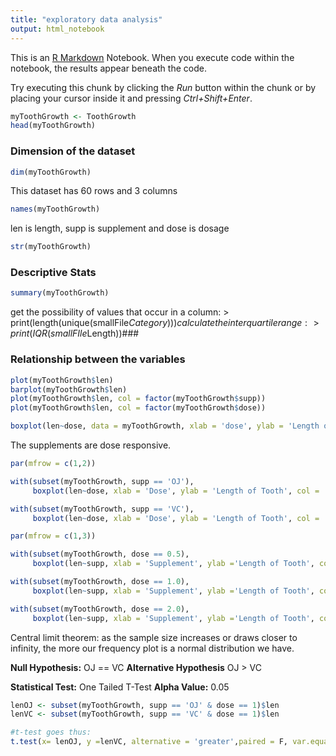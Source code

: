 ---
title: "exploratory data analysis"
output: html_notebook
---

This is an [R Markdown](http://rmarkdown.rstudio.com) Notebook. When you execute code within the notebook, the results appear beneath the code. 

Try executing this chunk by clicking the *Run* button within the chunk or by placing your cursor inside it and pressing *Ctrl+Shift+Enter*. 

```{r}
myToothGrowth <- ToothGrowth
head(myToothGrowth)
```
### Dimension of the dataset
```{r}
dim(myToothGrowth)
```
This dataset has 60 rows and 3 columns
```{r}
names(myToothGrowth)
```
len is length, supp is supplement and dose is dosage
```{r}
str(myToothGrowth)
```
### Descriptive Stats
```{r}
summary(myToothGrowth)
```
get the possibility of values that occur in a column: > print(length(unique(smallFile$Category)))
calculate the interquartile range: > print(IQR(smallFIle$Length))### 

### Relationship between the variables
```{r}
plot(myToothGrowth$len)
barplot(myToothGrowth$len)
plot(myToothGrowth$len, col = factor(myToothGrowth$supp))
plot(myToothGrowth$len, col = factor(myToothGrowth$dose))
```
```{r}
boxplot(len~dose, data = myToothGrowth, xlab = 'dose', ylab = 'Length of tooth', col = 4, notch = T)
```
The supplements are dose responsive.

```{r}
par(mfrow = c(1,2))

with(subset(myToothGrowth, supp == 'OJ'),
     boxplot(len~dose, xlab = 'Dose', ylab = 'Length of Tooth', col = 'Orange', main = 'Orange Juice', ylim = c(0,40)))

with(subset(myToothGrowth, supp == 'VC'),
     boxplot(len~dose, xlab = 'Dose', ylab = 'Length of Tooth', col = 'Blue', main = 'Vit. C', ylim = c(0,40)))


```

```{r fig.width=9, fig.height=4}
par(mfrow = c(1,3))

with(subset(myToothGrowth, dose == 0.5),
     boxplot(len~supp, xlab = 'Supplement', ylab ='Length of Tooth', col = 'Orange', ylim = c(0,40), main = 'Half Dose'))

with(subset(myToothGrowth, dose == 1.0),
     boxplot(len~supp, xlab = 'Supplement', ylab ='Length of Tooth', col = 'Orange', ylim = c(0,40), main = 'Normal Dose'))

with(subset(myToothGrowth, dose == 2.0),
     boxplot(len~supp, xlab = 'Supplement', ylab ='Length of Tooth', col = 'Orange', ylim = c(0,40), main = 'Double Dose'))
```
Central limit theorem: as the sample size increases or draws closer to infinity, the more our frequency plot is a normal distribution we have. 

**Null Hypothesis:** OJ == VC
**Alternative Hypothesis** OJ > VC

**Statistical Test:** One Tailed T-Test
**Alpha Value:** 0.05

```{r}
lenOJ <- subset(myToothGrowth, supp == 'OJ' & dose == 1)$len
lenVC <- subset(myToothGrowth, supp == 'VC' & dose == 1)$len

#t-test goes thus:
t.test(x= lenOJ, y =lenVC, alternative = 'greater',paired = F, var.equal = FALSE)
```


